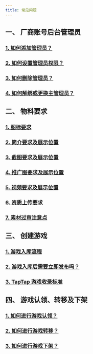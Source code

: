 ```yaml
---
title: 常见问题
---
```


## **一、 厂商账号后台管理员**  

### [<FaqLink>1. 如何添加管理员？</FaqLink>](/store/)  
### [<FaqLink>2. 如何设置管理员权限？</FaqLink>](/store#管理角色配置)  
### [<FaqLink>3. 如何删除管理员？</FaqLink>](/store#删除游戏成员)  
### [<FaqLink>4. 如何解绑或更换主管理员？</FaqLink>](/store#超级管理员可以解绑吗可以设置新的超级管理员吗)  

## **二、 物料要求**  

### [<FaqLink>1. 图标要求</FaqLink>](/store/store-material/)  
### [<FaqLink>2. 简介要求及展示位置</FaqLink>](/store/store-material#简介)  
### [<FaqLink>3. 截图要求及展示位置</FaqLink>](/store/store-material#视频及截图)  
### [<FaqLink>4. 推广图要求及展示位置</FaqLink>](/store/store-material#推广图)  
### [<FaqLink>5. 视频要求及展示位置</FaqLink>](/store/store-material#视频)  
### [<FaqLink>6. 资质上传要求</FaqLink>](/store/store-material#资质)  
### [<FaqLink>7. 素材过审注意点</FaqLink>](/store/store-material#素材过审有哪些注意点)  

## **三、 创建游戏**  

### [<FaqLink>1. 游戏入库流程</FaqLink>](/store/store-creategame/)  
### [<FaqLink>2. 游戏入库后需要立即发布吗？</FaqLink>](/store/store-creategame#创建游戏审核通过后可暂不发布游戏吗)  
### [<FaqLink>3. TapTap 游戏收录标准</FaqLink>](/store/store-creategame#taptap-是所有的游戏都收录吗)  

## **四、 游戏认领、转移及下架**  

### [<FaqLink>1. 如何进行游戏认领？</FaqLink>](/store/store-creategame#我的游戏已经被-taptap-收录可以进行游戏认领吗)  
### [<FaqLink>2. 如何进行游戏转移？</FaqLink>](/store/store-creategame#游戏主体可以进行转移吗)  
### [<FaqLink>3. 如何进行游戏下架？</FaqLink>](/store/store-creategame#如何进行游戏下架)  

